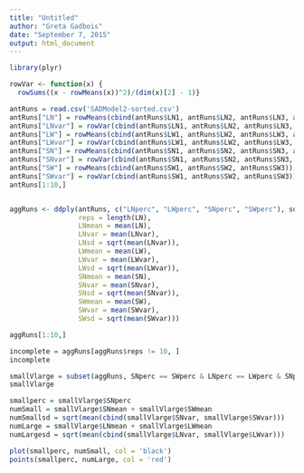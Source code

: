 ```yaml
---
title: "Untitled"
author: "Greta Gadbois"
date: "September 7, 2015"
output: html_document
---
```




```r
library(plyr)

rowVar <- function(x) {
  rowSums((x - rowMeans(x))^2)/(dim(x)[2] - 1)}

antRuns = read.csv('SADModel2-sorted.csv')
antRuns["LN"] = rowMeans(cbind(antRuns$LN1, antRuns$LN2, antRuns$LN3, antRuns$LN4))
antRuns["LNvar"] = rowVar(cbind(antRuns$LN1, antRuns$LN2, antRuns$LN3, antRuns$LN4))
antRuns["LW"] = rowMeans(cbind(antRuns$LW1, antRuns$LW2, antRuns$LW3, antRuns$LW4))
antRuns["LWvar"] = rowVar(cbind(antRuns$LW1, antRuns$LW2, antRuns$LW3, antRuns$LW4))
antRuns["SN"] = rowMeans(cbind(antRuns$SN1, antRuns$SN2, antRuns$SN3, antRuns$SN4))
antRuns["SNvar"] = rowVar(cbind(antRuns$SN1, antRuns$SN2, antRuns$SN3, antRuns$SN4))
antRuns["SW"] = rowMeans(cbind(antRuns$SW1, antRuns$SW2, antRuns$SW3))
antRuns["SWvar"] = rowVar(cbind(antRuns$SW1, antRuns$SW2, antRuns$SW3))
antRuns[1:10,]


aggRuns <- ddply(antRuns, c("LNperc", "LWperc", "SNperc", "SWperc"), summarise,
                 reps = length(LN),
                 LNmean = mean(LN),
                 LNvar = mean(LNvar),
                 LNsd = sqrt(mean(LNvar)),
                 LWmean = mean(LW),
                 LWvar = mean(LWvar),
                 LWsd = sqrt(mean(LWvar)),
                 SNmean = mean(SN),
                 SNvar = mean(SNvar),
                 SNsd = sqrt(mean(SNvar)),
                 SWmean = mean(SW),
                 SWvar = mean(SWvar),
                 SWsd = sqrt(mean(SWvar)))

aggRuns[1:10,]

incomplete = aggRuns[aggRuns$reps != 10, ]
incomplete
```



```r
smallVlarge = subset(aggRuns, SNperc == SWperc & LNperc == LWperc & SNperc + LNperc == 1)
smallVlarge

smallperc = smallVlarge$SNperc
numSmall = smallVlarge$SNmean + smallVlarge$SWmean
numSmallsd = sqrt(mean(cbind(smallVlarge$SNvar, smallVlarge$SWvar)))
numLarge = smallVlarge$LNmean + smallVlarge$LWmean
numLargesd = sqrt(mean(cbind(smallVlarge$LNvar, smallVlarge$LWvar)))

plot(smallperc, numSmall, col = 'black')
points(smallperc, numLarge, col = 'red')



```
